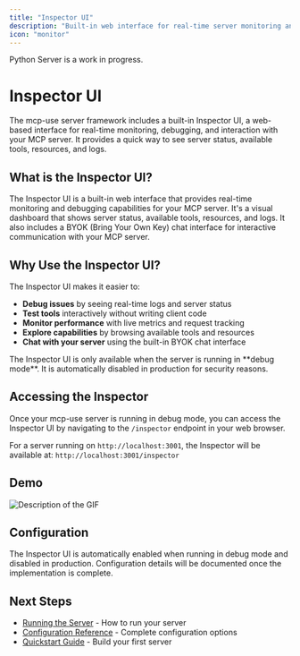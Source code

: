 ```yaml
---
title: "Inspector UI"
description: "Built-in web interface for real-time server monitoring and debugging"
icon: "monitor"
---
```


<Danger>
Python Server is a work in progress.
</Danger>

# Inspector UI

<Card title="" img="./images/mcp_use_inspector.gif" horizontal="true"/>

<Info>
The mcp-use server framework includes a built-in Inspector UI, a web-based interface for real-time monitoring, debugging, and interaction with your MCP server. It provides a quick way to see server status, available tools, resources, and logs.
</Info>

## What is the Inspector UI?

The Inspector UI is a built-in web interface that provides real-time monitoring and debugging capabilities for your MCP server. It's a visual dashboard that shows server status, available tools, resources, and logs. It also includes a BYOK (Bring Your Own Key) chat interface for interactive communication with your MCP server.

## Why Use the Inspector UI?

The Inspector UI makes it easier to:
- **Debug issues** by seeing real-time logs and server status
- **Test tools** interactively without writing client code
- **Monitor performance** with live metrics and request tracking
- **Explore capabilities** by browsing available tools and resources
- **Chat with your server** using the built-in BYOK chat interface

<Warning>
The Inspector UI is only available when the server is running in **debug mode**. It is automatically disabled in production for security reasons.
</Warning>

## Accessing the Inspector

Once your mcp-use server is running in debug mode, you can access the Inspector UI by navigating to the `/inspector` endpoint in your web browser.

For a server running on `http://localhost:3001`, the Inspector will be available at:
`http://localhost:3001/inspector`

## Demo
<img src="./images/mcp_use_inspector.gif" alt="Description of the GIF" />

## Configuration

The Inspector UI is automatically enabled when running in debug mode and disabled in production. Configuration details will be documented once the implementation is complete.

## Next Steps

- [Running the Server](/python/server/running) - How to run your server
- [Configuration Reference](/python/server/configuration) - Complete configuration options
- [Quickstart Guide](/python/server/quickstart) - Build your first server
